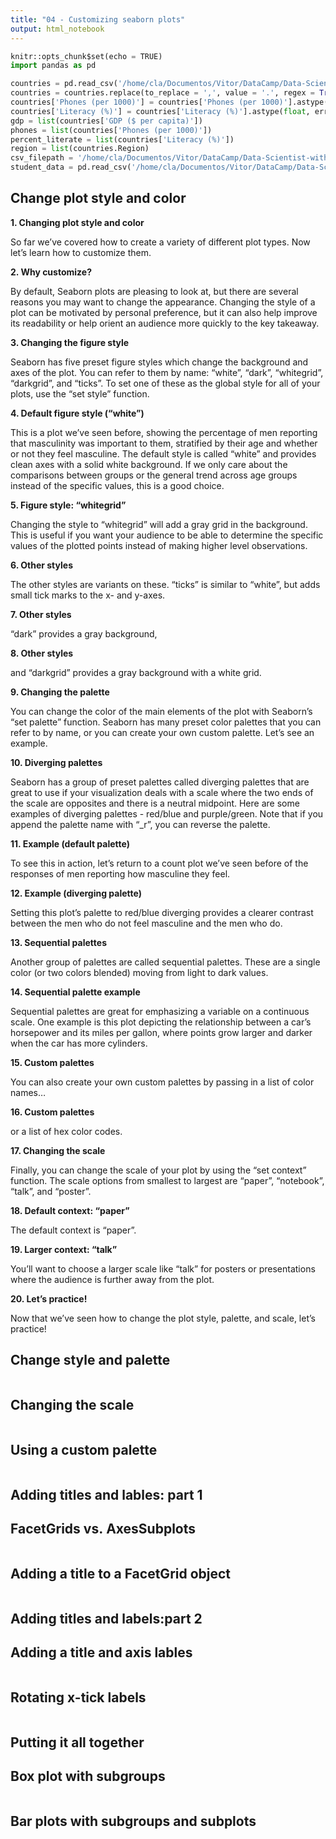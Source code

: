 ```yaml
---
title: "04 - Customizing seaborn plots"
output: html_notebook
---
```


```python
knitr::opts_chunk$set(echo = TRUE)
import pandas as pd

countries = pd.read_csv('/home/cla/Documentos/Vitor/DataCamp/Data-Scientist-with-Python/Datasets/countries-of-the-world.csv')
countries = countries.replace(to_replace = ',', value = '.', regex = True)
countries['Phones (per 1000)'] = countries['Phones (per 1000)'].astype(float, errors = 'raise')
countries['Literacy (%)'] = countries['Literacy (%)'].astype(float, errors = 'raise')
gdp = list(countries['GDP ($ per capita)'])
phones = list(countries['Phones (per 1000)'])
percent_literate = list(countries['Literacy (%)'])
region = list(countries.Region)
csv_filepath = '/home/cla/Documentos/Vitor/DataCamp/Data-Scientist-with-Python/Datasets/young-people-survey-responses.csv'
student_data = pd.read_csv('/home/cla/Documentos/Vitor/DataCamp/Data-Scientist-with-Python/Datasets/student-alcohol-consumption.csv')
```

## **Change plot style and color**

**1. Changing plot style and color**

So far we've covered how to create a variety of different plot types. Now let's learn how to customize them.

**2. Why customize?**

By default, Seaborn plots are pleasing to look at, but there are several reasons you may want to change the appearance. Changing the style of a plot can be motivated by personal preference, but it can also help improve its readability or help orient an audience more quickly to the key takeaway.

**3. Changing the figure style**

Seaborn has five preset figure styles which change the background and axes of the plot. You can refer to them by name: "white", "dark", "whitegrid", "darkgrid", and "ticks". To set one of these as the global style for all of your plots, use the "set style" function.

**4. Default figure style ("white")**

This is a plot we've seen before, showing the percentage of men reporting that masculinity was important to them, stratified by their age and whether or not they feel masculine. The default style is called "white" and provides clean axes with a solid white background. If we only care about the comparisons between groups or the general trend across age groups instead of the specific values, this is a good choice.

**5. Figure style: "whitegrid"**

Changing the style to "whitegrid" will add a gray grid in the background. This is useful if you want your audience to be able to determine the specific values of the plotted points instead of making higher level observations.

**6. Other styles**

The other styles are variants on these. "ticks" is similar to "white", but adds small tick marks to the x- and y-axes.

**7. Other styles**

"dark" provides a gray background,

**8. Other styles**

and "darkgrid" provides a gray background with a white grid.

**9. Changing the palette**

You can change the color of the main elements of the plot with Seaborn's "set palette" function. Seaborn has many preset color palettes that you can refer to by name, or you can create your own custom palette. Let's see an example.

**10. Diverging palettes**

Seaborn has a group of preset palettes called diverging palettes that are great to use if your visualization deals with a scale where the two ends of the scale are opposites and there is a neutral midpoint. Here are some examples of diverging palettes - red/blue and purple/green. Note that if you append the palette name with "_r", you can reverse the palette.

**11. Example (default palette)**

To see this in action, let's return to a count plot we've seen before of the responses of men reporting how masculine they feel.

**12. Example (diverging palette)**

Setting this plot's palette to red/blue diverging provides a clearer contrast between the men who do not feel masculine and the men who do.

**13. Sequential palettes**

Another group of palettes are called sequential palettes. These are a single color (or two colors blended) moving from light to dark values.

**14. Sequential palette example**

Sequential palettes are great for emphasizing a variable on a continuous scale. One example is this plot depicting the relationship between a car's horsepower and its miles per gallon, where points grow larger and darker when the car has more cylinders.

**15. Custom palettes**

You can also create your own custom palettes by passing in a list of color names...

**16. Custom palettes**

or a list of hex color codes.

**17. Changing the scale**

Finally, you can change the scale of your plot by using the "set context" function. The scale options from smallest to largest are "paper", "notebook", "talk", and "poster".

**18. Default context: "paper"**

The default context is "paper".

**19. Larger context: "talk"**

You'll want to choose a larger scale like "talk" for posters or presentations where the audience is further away from the plot.

**20. Let's practice!**

Now that we've seen how to change the plot style, palette, and scale, let's practice!

## **Change style and palette**


```python

```

## **Changing the scale**


```python

```

## **Using a custom palette**


```python

```

## **Adding titles and lables: part 1**

## **FacetGrids vs. AxesSubplots**



```python

```

## **Adding a title to a FacetGrid object**


```python

```

## **Adding titles and labels:part 2**

## **Adding a title and axis lables**



```python

```

## **Rotating x-tick labels**



```python

```

## **Putting it all together**

## **Box plot with subgroups**



```python

```

## **Bar plots with subgroups and subplots**



```python

```

